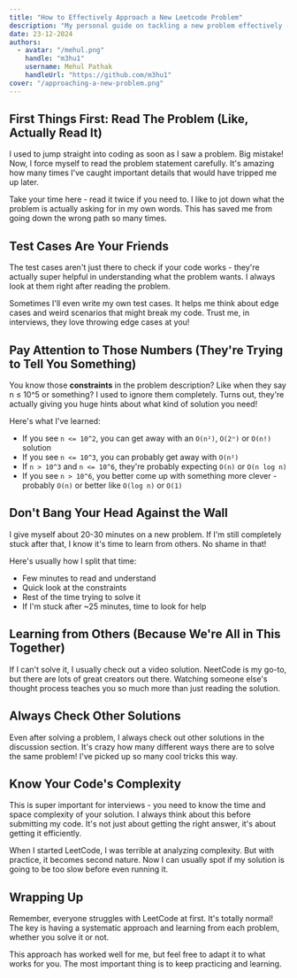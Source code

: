 ```yaml
---
title: "How to Effectively Approach a New Leetcode Problem"
description: "My personal guide on tackling a new problem effectively - from reading the problem to analyzing solutions. Here's what I've learned from grinding hundreds of problems."
date: 23-12-2024
authors:
  - avatar: "/mehul.png"
    handle: "m3hu1"
    username: Mehul Pathak
    handleUrl: "https://github.com/m3hu1"
cover: "/approaching-a-new-problem.png"
---
```


## First Things First: Read The Problem (Like, Actually Read It)

I used to jump straight into coding as soon as I saw a problem. Big mistake! Now, I force myself to read the problem statement carefully. It's amazing how many times I've caught important details that would have tripped me up later.

Take your time here - read it twice if you need to. I like to jot down what the problem is actually asking for in my own words. This has saved me from going down the wrong path so many times.

## Test Cases Are Your Friends

The test cases aren't just there to check if your code works - they're actually super helpful in understanding what the problem wants. I always look at them right after reading the problem.

Sometimes I'll even write my own test cases. It helps me think about edge cases and weird scenarios that might break my code. Trust me, in interviews, they love throwing edge cases at you!

## Pay Attention to Those Numbers (They're Trying to Tell You Something)

You know those **constraints** in the problem description? Like when they say n ≤ 10^5 or something? I used to ignore them completely. Turns out, they're actually giving you huge hints about what kind of solution you need!

Here's what I've learned:
- If you see `n <= 10^2`, you can get away with an `O(n²)`, `O(2ⁿ)` or `O(n!)` solution
- If you see `n <= 10^3`, you can probably get away with `O(n²)`
- If `n > 10^3` and `n <= 10^6`, they're probably expecting `O(n)` or `O(n log n)`
- If you see `n > 10^6`, you better come up with something more clever - probably `O(n)` or better like `O(log n)` or `O(1)`

## Don't Bang Your Head Against the Wall

I give myself about 20-30 minutes on a new problem. If I'm still completely stuck after that, I know it's time to learn from others. No shame in that!

Here's usually how I split that time:
- Few minutes to read and understand
- Quick look at the constraints
- Rest of the time trying to solve it
- If I'm stuck after ~25 minutes, time to look for help

## Learning from Others (Because We're All in This Together)

If I can't solve it, I usually check out a video solution. NeetCode is my go-to, but there are lots of great creators out there. Watching someone else's thought process teaches you so much more than just reading the solution.

## Always Check Other Solutions

Even after solving a problem, I always check out other solutions in the discussion section. It's crazy how many different ways there are to solve the same problem! I've picked up so many cool tricks this way.

## Know Your Code's Complexity

This is super important for interviews - you need to know the time and space complexity of your solution. I always think about this before submitting my code. It's not just about getting the right answer, it's about getting it efficiently.

When I started LeetCode, I was terrible at analyzing complexity. But with practice, it becomes second nature. Now I can usually spot if my solution is going to be too slow before even running it.

## Wrapping Up

Remember, everyone struggles with LeetCode at first. It's totally normal! The key is having a systematic approach and learning from each problem, whether you solve it or not.

This approach has worked well for me, but feel free to adapt it to what works for you. The most important thing is to keep practicing and learning.

